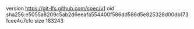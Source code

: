 version https://git-lfs.github.com/spec/v1
oid sha256:e5055a8209c5ab2d6eeafa554400f586dd586d5e825328d00db173fcee4c7cfc
size 183243
